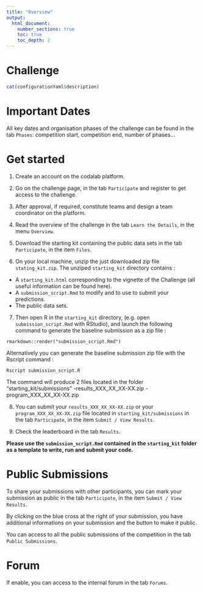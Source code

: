 ```yaml
---
title: "Overview"
output:
  html_document:
    number_sections: true
    toc: true
    toc_depth: 2
---
```


# Challenge

```r
cat(configurationYaml$description)
```

# Important Dates

All key dates and organisation phases of the challenge can be found in the tab `Phases`: competition start, competition end, number of phases... 

# Get started

1. Create an account on the codalab platform.

2. Go on the challenge page, in the tab `Participate` and register to get access to the challenge.

3. After approval, if required, constitute teams and design a team coordinator on the platform.

4. Read the overview of the challenge in the tab `Learn the Details`, in the menu `Overview`.

5. Download the starting kit containing the public data sets in the tab `Participate`, in the item `Files`.

6. On your local machine, unzip the just downloaded zip file `stating_kit.zip`. 
The unziped `starting_kit` directory contains :
- A `starting_kit.html` corresponding to the vignette of the Challenge (all useful information can be found here).
- A `submission_script.Rmd` to modify and to use to submit your predictions.
- The public data sets.

7. Then open R in the `starting_kit` directory, (e.g. open `submission_script.Rmd` with RStudio), and launch the following command to generate the baseline submission as a zip file :
```
rmarkdown::render("submission_script.Rmd")
```
Alternatively you can generate the baseline submission zip file with the Rscript command  : 
```
Rscript submission_script.R
```
The command will produce 2 files located in the folder "starting_kit/submissions"
-results_XXX_XX_XX-XX.zip
-program_XXX_XX_XX-XX.zip


8. You can submit your `results_XXX_XX_XX-XX.zip` or your `program_XXX_XX_XX-XX.zip` file located in `starting_kit/submissions` in the tab `Participate`, in the item `Submit / View Results`.

9. Check the leaderboard in the tab `Results`.

**Please use the `submission_script.Rmd` contained in the `starting_kit` folder as a template to write, run and submit your code.**

# Public Submissions

To share your submissions with other participants, you can mark your submission as public in the tab `Participate`, in the item `Submit / View Results`.

By clicking on the blue cross at the right of your submission, you have additional informations on your submission and the button to make it public.

You can access to all the public submissions of the competition in the tab `Public Submissions`.

# Forum

If enable, you can access to the internal forum in the tab `Forums`.

